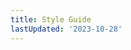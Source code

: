 ```yaml
---
title: Style Guide
lastUpdated: '2023-10-28'
---
```


<Alert
  type="warning"
  label="In Progress"
  content="This page is a work in progress. It may be incomplete or contain inaccuracies. Check back later for updates."
/>
